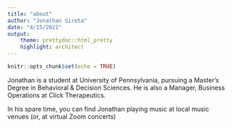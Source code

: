 ```yaml
---
title: "about"
author: "Jonathan Sirota"
date: "4/15/2021"
output:
    theme: prettydoc::html_pretty
    highlight: architect
---
```


```r
knitr::opts_chunk$set(echo = TRUE)
```

Jonathan is a student at University of Pennsylvania, pursuing a Master's Degree
in Behavioral & Decision Sciences. He is also a Manager, Business Operations at
Click Therapeutics. 

In his spare time, you can find Jonathan playing music at local music venues
(or, at virtual Zoom concerts)
